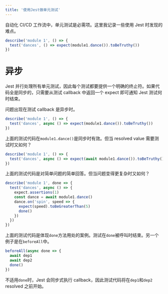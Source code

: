 ```yaml
---
title: '使用Jest做单元测试'
---
```


自动化 CI/CD 工作流中，单元测试是必需项。这里我记录一些使用 Jest 时发现的难点。

```typescript
describe('module 1', () => {
  test('dances', () => expect(module1.dance()).toBeTruthy())
})
```

# 异步

Jest 并行处理所有单元测试，因此每个测试都要提供一个明确的终止符。如果代码全是同步的，只需要从测试 callback 中返回一个 expect 即可通知 Jest 测试何时结束。

问题出现在测试 callback 是异步时。

```typescript
describe('module 1', () => {
  test('dances', async () => expect(module1.dance()).toBeTruthy())
})
```

上面的测试代码在`module1.dance()`是同步时有效。但当 resolved value 需要测试时又如何？

```typescript
describe('module 1', () => {
  test('dances', async () => expect(await module1.dance()).toBeTruthy())
})
```

上面的测试代码是对简单问题的简单回答。但当问题变得更复杂时又如何？

```typescript
describe('module 1', done => {
  test('dances', async () => {
    expect.assertions(1)
    const dance = await module1.dance()
    dance.on('spin', speed => {
      expect(speed).toBeGreaterThan(5)
      done()
    })
  })
})
```

上面的测试代码是体现`done`方法用处的案例。测试在`done`被呼叫时结束。另一个例子是在`beforeAll`中。

```typescript
beforeAll(async done => {
  await dep1
  await dep2
  done()
})
```

不适用`done`时，Jest 会同步式执行 callback，因此测试代码将在`dep1`和`dep2` resolved 之前开始。
